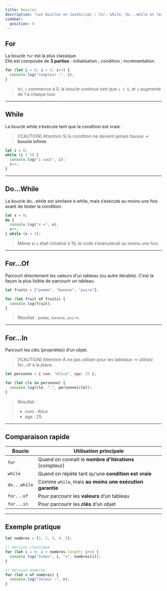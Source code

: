 ```yaml
---
title: Boucles
description: "Les boucles en JavaScript : for, while, do...while et les variantes modernes for...of et for...in."
sidebar:
  position: 4
---
```


## For

La boucle `for` est la plus classique.  
Elle est composée de **3 parties** : initialisation ; condition ; incrémentation.  

```js
for (let i = 0; i < 5; i++) {
  console.log("Compteur :", i);
}
```

> Ici, `i` commence à 0, la boucle continue tant que `i < 5`, et `i` augmente de 1 à chaque tour.

---

## While

La boucle while s’exécute tant que la condition est vraie.

> [!CAUTION] Attention
> Si la condition ne devient jamais fausse → **boucle infinie**.

```js
let i = 0;
while (i < 5) {
  console.log("i vaut", i);
  i++;
}
```

---

## Do...While

La boucle do...while est similaire à while, mais s’exécute au moins une fois avant de tester la condition.

```js
let x = 0;
do {
  console.log("x =", x);
  x++;
} while (x < 3);
```
> Même si `x` était initialisé à 10, le code s’exécuterait au moins une fois.

---

## For...Of

Parcourt directement les valeurs d’un tableau (ou autre itérable).
C’est la façon la plus lisible de parcourir un tableau.

```js
let fruits = ["pomme", "banane", "poire"];

for (let fruit of fruits) {
  console.log(fruit);
}
```
> Résultat : `pomme`, `banane`, `poire`.

---

## For...In

Parcourt les clés (propriétés) d’un objet.

> [!CAUTION] Attention
> À ne pas utiliser pour les tableaux → utilisez for...of à la place.

```js
let personne = { nom: "Alice", age: 25 };

for (let cle in personne) {
  console.log(cle, ":", personne[cle]);
}
```

> Résultat :
> - nom : Alice
> - age : 25

---

## Comparaison rapide

| Boucle       | Utilisation principale |
|--------------|-------------------------|
| `for`        | Quand on connaît le **nombre d’itérations** (compteur) |
| `while`      | Quand on répète tant qu’une **condition est vraie** |
| `do...while` | Comme `while`, mais **au moins une exécution garantie** |
| `for...of`   | Pour parcourir les **valeurs** d’un tableau |
| `for...in`   | Pour parcourir les **clés** d’un objet |

---

## Exemple pratique 

```js
let nombres = [1, 2, 3, 4, 5];

// Version classique
for (let i = 0; i < nombres.length; i++) {
  console.log("Index", i, "=", nombres[i]);
}

// Version moderne
for (let n of nombres) {
  console.log("Valeur :", n);
}
``` 
